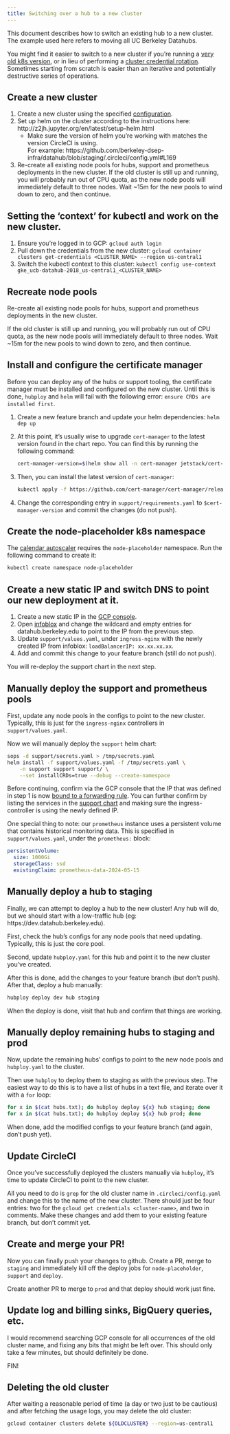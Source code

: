 ```yaml
---
title: Switching over a hub to a new cluster
---
```


This document describes how to switch an existing hub to a new cluster.  The example used here refers to moving all UC Berkeley Datahubs.

You might find it easier to switch to a new cluster if you're running a [very old k8s version](https://cloud.google.com/kubernetes-engine/docs/release-notes), or in lieu of performing a [cluster credential rotation](https://cloud.google.com/kubernetes-engine/docs/how-to/credential-rotation).  Sometimes starting from scratch is easier than an iterative and potentially destructive series of operations.

## Create a new cluster
1. Create a new cluster using the specified [configuration](../cluster-config.qmd).
2. Set up helm on the cluster according to the instructions here:  
   http://z2jh.jupyter.org/en/latest/setup-helm.html
     - Make sure the version of helm you're working with matches the version CircleCI is using.  
       For example:  https://github.com/berkeley-dsep-infra/datahub/blob/staging/.circleci/config.yml#L169
3. Re-create all existing node pools for hubs, support and prometheus deployments in the new cluster.  If the old cluster is still up and running, you will probably run out of CPU quota, as the new node pools will immediately default to three nodes.  Wait ~15m for the new pools to wind down to zero, and then continue.

## Setting the 'context' for kubectl and work on the new cluster.
1. Ensure you're logged in to GCP:  `gcloud auth login`
2. Pull down the credentials from the new cluster:  `gcloud container clusters get-credentials <CLUSTER_NAME> --region us-central1`
3. Switch the kubectl context to this cluster:  `kubectl config use-context gke_ucb-datahub-2018_us-central1_<CLUSTER_NAME>`

## Recreate node pools
Re-create all existing node pools for hubs, support and prometheus deployments in the new cluster.

If the old cluster is still up and running, you will probably run out of CPU quota, as the new node pools will immediately default to three nodes.  Wait ~15m for the new pools to wind down to zero, and then continue.

## Install and configure the certificate manager
Before you can deploy any of the hubs or support tooling, the certificate manager must be installed and
configured on the new cluster.  Until this is done, `hubploy` and `helm` will fail with the following error:
`ensure CRDs are installed first`.

1. Create a new feature branch and update your helm dependencies:  `helm dep up`
2. At this point, it's usually wise to upgrade `cert-manager` to the latest version found in the chart repo.
   You can find this by running the following command:

   ```bash
   cert-manager-version=$(helm show all -n cert-manager jetstack/cert-manager | grep ^appVersion |  awk '{print $2}')
   ```

3. Then, you can install the latest version of `cert-manager`:

   ```bash
   kubectl apply -f https://github.com/cert-manager/cert-manager/releases/download/${cert-manager-version}/cert-manager.yaml
   ```

4. Change the corresponding entry in `support/requirements.yaml` to `$cert-manager-version` and commit the changes (do not push).

## Create the node-placeholder k8s namespace
The [calendar autoscaler](calendar-scaler.qmd) requires the `node-placeholder` namespace.  Run the following command to create it:

```bash
kubectl create namespace node-placeholder
```

## Create a new static IP and switch DNS to point our new deployment at it.
1. Create a new static IP in the [GCP console](https://console.cloud.google.com/networking/addresses/add?project=ucb-datahub-2018).
2. Open [infoblox](https://infoblox.net.berkeley.edu) and change the wildcard and empty entries for datahub.berkeley.edu to point to the IP from the previous step.
3. Update `support/values.yaml`, under `ingress-nginx` with the newly created IP from infoblox:  `loadBalancerIP: xx.xx.xx.xx`.
4. Add and commit this change to your feature branch (still do not push).

You will re-deploy the support chart in the next step.

## Manually deploy the support and prometheus pools
First, update any node pools in the configs to point to the new cluster.  Typically, this is just for the `ingress-nginx` controllers in `support/values.yaml`.

Now we will manually deploy the `support` helm chart:

```bash
sops -d support/secrets.yaml > /tmp/secrets.yaml
helm install -f support/values.yaml -f /tmp/secrets.yaml \
    -n support support support/ \
    --set installCRDs=true --debug --create-namespace
```

Before continuing, confirm via the GCP console that the IP that was defined in step 1 is now [bound to a forwarding rule](https://console.cloud.google.com/networking/addresses/list?project=ucb-datahub-2018). You can further confirm by listing the services in the [support chart](https://github.com/berkeley-dsep-infra/datahub/blob/staging/support/requirements.yaml) and making sure the ingress-controller is using the newly defined IP.

One special thing to note: our `prometheus` instance uses a persistent volume that contains historical monitoring data.  This is specified in `support/values.yaml`, under the `prometheus:` block:

```yaml
persistentVolume:
  size: 1000Gi
  storageClass: ssd
  existingClaim: prometheus-data-2024-05-15
```

## Manually deploy a hub to staging
Finally, we can attempt to deploy a hub to the new cluster!  Any hub will do, but we should start with a low-traffic hub (eg:  https://dev.datahub.berkeley.edu).

First, check the hub's configs for any node pools that need updating.  Typically, this is just the core pool.

Second, update `hubploy.yaml` for this hub and point it to the new cluster you've created.

After this is done, add the changes to your feature branch (but don't push).  After that, deploy a hub manually:

```bash
hubploy deploy dev hub staging
```

When the deploy is done, visit that hub and confirm that things are working.

## Manually deploy remaining hubs to staging and prod
Now, update the remaining hubs' configs to point to the new node pools and `hubploy.yaml` to the cluster.

Then use `hubploy` to deploy them to staging as with the previous step.  The easiest way to do this is to have a list of hubs in a text file, and iterate over it with a `for` loop:

```bash
for x in $(cat hubs.txt); do hubploy deploy ${x} hub staging; done
for x in $(cat hubs.txt); do hubploy deploy ${x} hub prod; done
```

When done, add the modified configs to your feature branch (and again, don't push yet).

## Update CircleCI
Once you've successfully deployed the clusters manually via `hubploy`, it's time to update CircleCI to point to the new cluster.

All you need to do is `grep` for the old cluster name in `.circleci/config.yaml` and change this to the name of the new cluster.  There should just be four entries:  two for the `gcloud get credentials <cluster-name>`, and two in comments.  Make these changes and add them to your existing feature branch, but don't commit yet.

## Create and merge your PR!
Now you can finally push your changes to github.  Create a PR, merge to `staging` and immediately kill off the deploy jobs for `node-placeholder`, `support` and `deploy`.

Create another PR to merge to `prod` and that deploy should work just fine.

## Update log and billing sinks, BigQuery queries, etc.
I would recommend searching GCP console for all occurrences of the old cluster name, and fixing any bits that might be left over.  This should only take a few minutes, but should definitely be done.

FIN!

## Deleting the old cluster

After waiting a reasonable period of time (a day or two just to be cautious) and after fetching the usage logs, you may delete the old cluster:

```bash
gcloud container clusters delete ${OLDCLUSTER} --region=us-central1
```
